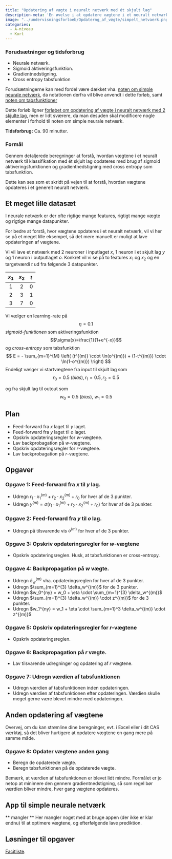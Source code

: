 ```yaml
---
title: "Opdatering af vægte i neuralt netværk med ét skjult lag"
description-meta: 'En øvelse i at opdatere vægtene i et neuralt netværk med ét skjult lag med cross entropy.'
image: "../undervisningsforloeb/Opdaterng_af_vægte/simpelt_netvaerk.png"
categories:
  - A-niveau
  - Kort
---
```


::: {.callout-caution collapse="true" appearance="minimal"}
### Forudsætninger og tidsforbrug

+ Neurale netværk.
+ Sigmoid aktiveringsfunktion.
+ Gradientnedstigning.
+ Cross entropy tabsfunktion

Forudsætningerne kan med fordel være dækket vha. [noten om simple neurale netværk](../materialer/simple_neurale_net/simple_neurale_net.qmd){target="_blank"}, da notationen derfra vil blive anvendt i dette forløb, samt [noten om tabsfunktioner](..//materialer/tabsfunktioner/tabsfunktioner.html){target="_blank"}

Dette forløb ligner [forløbet om opdatering af vægte i neuralt netværk med 2 skjulte lag](../undervisningsforloeb/Opdatering_af_vægte_i_NN_med_2_skjulte_lag.qmd){target="_blank"}, men er lidt sværere, da man desuden skal modificere nogle elementer i forhold til noten om simple neurale netværk.

**Tidsforbrug:** Ca. 90 minutter.

:::

::: {.purpose}

### Formål

Gennem detaljerede beregninger at forstå, hvordan vægtene i et neuralt netværk til klassifikation med ét skjult lag opdateres med brug af sigmoid aktiveringsfunktionen og gradientnedstigning med cross entropy som tabsfunktion.

Dette kan ses som et skridt på vejen til at forstå, hvordan vægtene opdateres i et generelt neuralt netværk.

:::

## Et meget lille datasæt

I neurale netværk er der ofte rigtige mange features, rigtigt mange vægte og rigtige mange datapunkter. 

For bedre at forstå, hvor vægtene opdateres i et neuralt netværk, vil vi her se på et meget lille eksempel, så det mere manuelt er muligt at lave opdateringen af vægtene.

Vi vil lave et netværk med 2 neuroner i inputlaget $x$, 1 neuron i et skjult lag $y$ og 1 neuron i outputlaget $o$. Konkret vil vi se på to features $x_1$ og $x_2$ og en targetværdi $t$ ud fra følgende 3 datapunkter.

|$x_1$ | $x_2$ | $t$ |
|:---:|:---:|:---:|
| 1 | 2 | 0 |
| 2 | 3 | 1 |
| 3 | 7 | 0 |

Vi vælger en learning-rate på $$\eta = 0.1$$ 
*sigmoid-funktionen* som aktiveringsfunktion $$\sigma(x)=\frac{1}{1+e^{-x}}$$
og *cross-entropy* som tabsfunktion 
$$
E =  - \sum_{m=1}^{M} \left( (t^{(m)} \cdot \ln(o^{(m)}) + (1-t^{(m)}) \cdot \ln(1-o^{(m)}) \right) 
$$
Endeligt vælger vi startvægtene fra input til skjult lag som $$r_0=0.5 \ (bias), r_1=0.5, r_2=0.5$$

og fra skjult lag til outout som $$w_0=0.5 \ (bias), \ w_1 =0.5$$

## Plan
- Feed-forward fra $x$ laget til $y$ laget.
- Feed-forward fra $y$ laget til $o$ laget.
- Opskriv opdateringsregler for $w$-vægtene.
- Lav backprobagation på $w$-vægtene.
- Opskriv opdateringsregler for $r$-vægtene.
- Lav backprobagation på $r$-vægtene.

## Opgaver

::: {.callout-note collapse="false" appearance="minimal"}
### Opgave 1: Feed-forward fra $x$ til $y$ lag.
* Udregn $r_1 \cdot x_1^{(m)} + r_2 \cdot x_2^{(m)} + r_0$ for hver af de 3 punkter.
* Udregn $y^{(m)}=\sigma(r_1 \cdot x_1^{(m)} + r_2 \cdot x_2^{(m)} + r_0)$ for hver af de 3 punkter.

:::

::: {.callout-note collapse="false" appearance="minimal"}
### Opgave 2: Feed-forward fra $y$ til $o$ lag.
* Udregn på tilsvarende vis $o^{(m)}$ for hver af de 3 punkter. 

:::

::: {.callout-note collapse="false" appearance="minimal"}
### Opgave 3: Opskriv opdateringsregler for $w$-vægtene
* Opskriv opdateringsreglen. Husk, at tabsfunktionen er cross-entropy.

:::


::: {.callout-note collapse="false" appearance="minimal"}
### Opgave 4: Backpropagation på $w$ vægte.
* Udregn $\delta_w^{(m)}$ vha. opdateringsreglen for hver af de 3 punkter.
* Udregn $\sum_{m=1}^{3} \delta_w^{(m)}$ for de 3 punkter.
* Udregn $w_0^{ny} = w_0 + \eta \cdot \sum_{m=1}^{3} \delta_w^{(m)}$
* Udregn $\sum_{m=1}^{3} \delta_w^{(m)} \cdot z^{(m)}$ for de 3 punkter.
* Udregn $w_1^{ny} = w_1 + \eta \cdot \sum_{m=1}^3 \delta_w^{(m)} \cdot z^{(m)}$
:::

::: {.callout-note collapse="false" appearance="minimal"}
### Opgave 5: Opskriv opdateringsregler for $r$-vægtene
* Opskriv opdateringsreglen.

:::

::: {.callout-note collapse="false" appearance="minimal"}
### Opgave 6: Backpropagation på $r$ vægte.
* Lav tilsvarende udregninger og opdatering af $r$ vægtene.

:::

### Opgave 7: Udregn værdien af tabsfunktionen
* Udregn værdien af tabsfunktionen inden opdateringen.
* Udregn værdien af tabsfunktionen efter opdateringen.
Værdien skulle meget gerne være blevet mindre med opdateringen.

## Anden opdatering af vægtene
Overvej, om du kan strømline dine beregninger, evt. i Excel eller i dit CAS værktøj, så det bliver hurtigere at opdatere vægtene en gang mere på samme måde.

::: {.callout-note collapse="false" appearance="minimal"}
### Opgave 8: Opdater vægtene anden gang

* Beregn de opdaterede vægte.
* Beregn tabsfunktionen på de opdaterede vægte.

:::

Bemærk, at værdien af tabsfunktionen er blevet lidt mindre. Formålet er jo netop at minimere den gennem gradientnedstigning, så som regel bør værdien bliver mindre, hver gang vægtene opdateres.


## App til simple neurale netværk
** mangler **
Her mangler noget med at bruge appen (der ikke er klar endnu) til at optimere vægtene, og efterfølgende lave prediktion.



## Løsninger til opgaver
[Facitliste](Opdatering_af_vægte_i_NN1_facit.qmd){target="_blank"}.

